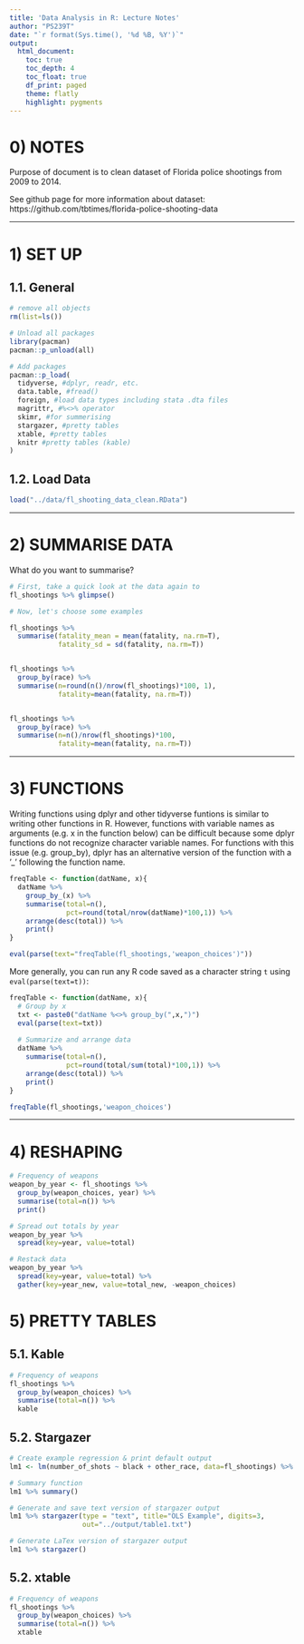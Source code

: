 ```yaml
---
title: 'Data Analysis in R: Lecture Notes'
author: "PS239T"
date: "`r format(Sys.time(), '%d %B, %Y')`"
output:
  html_document:
    toc: true
    toc_depth: 4
    toc_float: true
    df_print: paged
    theme: flatly
    highlight: pygments
---
```


# 0) NOTES

Purpose of document is to clean dataset of Florida police shootings from 2009 to 2014. 

See github page for more information about dataset: https://github.com/tbtimes/florida-police-shooting-data



**********************************************************

# 1) SET UP 

## 1.1. General 

```r
# remove all objects
rm(list=ls())

# Unload all packages 
library(pacman)
pacman::p_unload(all)

# Add packages 
pacman::p_load(
  tidyverse, #dplyr, readr, etc.
  data.table, #fread() 
  foreign, #load data types including stata .dta files 
  magrittr, #%<>% operator
  skimr, #for summerising
  stargazer, #pretty tables 
  xtable, #pretty tables 
  knitr #pretty tables (kable)
)
```

## 1.2. Load Data 

```r
load("../data/fl_shooting_data_clean.RData")
```

**********************************************************

# 2) SUMMARISE DATA

What do you want to summarise? 

```r
# First, take a quick look at the data again to 
fl_shootings %>% glimpse()

# Now, let's choose some examples 

fl_shootings %>%
  summarise(fatality_mean = mean(fatality, na.rm=T),
            fatality_sd = sd(fatality, na.rm=T))


fl_shootings %>% 
  group_by(race) %>%
  summarise(n=round(n()/nrow(fl_shootings)*100, 1),
            fatality=mean(fatality, na.rm=T)) 


fl_shootings %>% 
  group_by(race) %>%
  summarise(n=n()/nrow(fl_shootings)*100,
            fatality=mean(fatality, na.rm=T)) 


```



**********************************************************

# 3) FUNCTIONS 

Writing functions using dplyr and other tidyverse funtions is similar to writing other functions in R. However, functions with variable names as arguments (e.g. x in the function below) can be difficult because some dplyr functions do not recognize character variable names. For functions with this issue (e.g. group_by), dplyr has an alternative version of the function with a '_' following the function name. 
```r
freqTable <- function(datName, x){
  datName %>% 
    group_by_(x) %>% 
    summarise(total=n(),
              pct=round(total/nrow(datName)*100,1)) %>% 
    arrange(desc(total)) %>%
    print()
}

eval(parse(text="freqTable(fl_shootings,'weapon_choices')"))
```

More generally, you can run any R code saved as a character string `t` using `eval(parse(text=t))`:
```r
freqTable <- function(datName, x){
  # Group by x
  txt <- paste0("datName %<>% group_by(",x,")") 
  eval(parse(text=txt))
  
  # Summarize and arrange data 
  datName %>% 
    summarise(total=n(),
              pct=round(total/sum(total)*100,1)) %>% 
    arrange(desc(total)) %>%
    print()
}

freqTable(fl_shootings,'weapon_choices')
```


**********************************************************

# 4) RESHAPING 

```r
# Frequency of weapons 
weapon_by_year <- fl_shootings %>% 
  group_by(weapon_choices, year) %>% 
  summarise(total=n()) %>%
  print() 

# Spread out totals by year 
weapon_by_year %>% 
  spread(key=year, value=total)

# Restack data 
weapon_by_year %>% 
  spread(key=year, value=total) %>%
  gather(key=year_new, value=total_new, -weapon_choices)
```

# 5) PRETTY TABLES

## 5.1. Kable 

```r
# Frequency of weapons 
fl_shootings %>% 
  group_by(weapon_choices) %>% 
  summarise(total=n()) %>%
  kable 
```

## 5.2. Stargazer 

```r
# Create example regression & print default output 
lm1 <- lm(number_of_shots ~ black + other_race, data=fl_shootings) %>% print() 

# Summary function 
lm1 %>% summary() 

# Generate and save text version of stargazer output 
lm1 %>% stargazer(type = "text", title="OLS Example", digits=3,  
                  out="../output/table1.txt")

# Generate LaTex version of stargazer output 
lm1 %>% stargazer()
```

## 5.2. xtable 

```r
# Frequency of weapons 
fl_shootings %>% 
  group_by(weapon_choices) %>% 
  summarise(total=n()) %>%
  xtable
```


